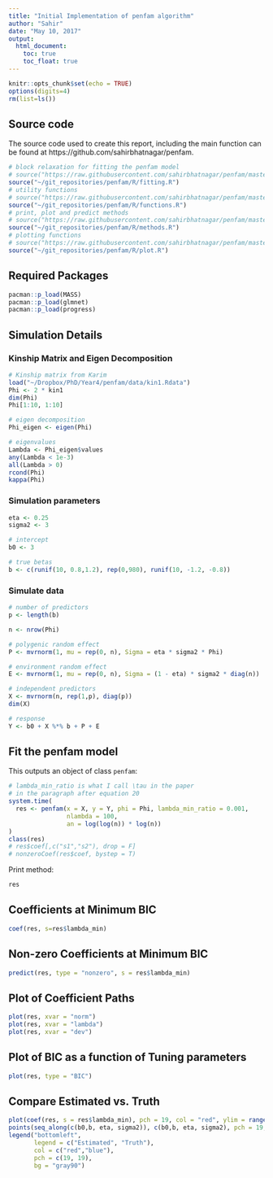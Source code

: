 ```yaml
---
title: "Initial Implementation of penfam algorithm"
author: "Sahir"
date: "May 10, 2017"
output:
  html_document:
    toc: true
    toc_float: true
---
```


```r
knitr::opts_chunk$set(echo = TRUE)
options(digits=4)
rm(list=ls())
```

## Source code

The source code used to create this report, including the main function can be found at https://github.com/sahirbhatnagar/penfam. 

```r
# block relaxation for fitting the penfam model
# source("https://raw.githubusercontent.com/sahirbhatnagar/penfam/master/R/fitting.R")
source("~/git_repositories/penfam/R/fitting.R")
# utility functions 
# source("https://raw.githubusercontent.com/sahirbhatnagar/penfam/master/R/functions.R")
source("~/git_repositories/penfam/R/functions.R")
# print, plot and predict methods 
# source("https://raw.githubusercontent.com/sahirbhatnagar/penfam/master/R/methods.R")
source("~/git_repositories/penfam/R/methods.R")
# plotting functions
# source("https://raw.githubusercontent.com/sahirbhatnagar/penfam/master/R/plot.R")
source("~/git_repositories/penfam/R/plot.R")
```


## Required Packages

```r
pacman::p_load(MASS) 
pacman::p_load(glmnet)
pacman::p_load(progress)
```


## Simulation Details

### Kinship Matrix and Eigen Decomposition
```r
# Kinship matrix from Karim
load("~/Dropbox/PhD/Year4/penfam/data/kin1.Rdata")
Phi <- 2 * kin1
dim(Phi)
Phi[1:10, 1:10]

# eigen decomposition
Phi_eigen <- eigen(Phi)

# eigenvalues
Lambda <- Phi_eigen$values
any(Lambda < 1e-3)
all(Lambda > 0)
rcond(Phi)
kappa(Phi)
```

### Simulation parameters
```r
eta <- 0.25
sigma2 <- 3

# intercept
b0 <- 3 

# true betas
b <- c(runif(10, 0.8,1.2), rep(0,980), runif(10, -1.2, -0.8)) 
```

### Simulate data
```r
# number of predictors
p <- length(b)

n <- nrow(Phi)

# polygenic random effect
P <- mvrnorm(1, mu = rep(0, n), Sigma = eta * sigma2 * Phi)

# environment random effect
E <- mvrnorm(1, mu = rep(0, n), Sigma = (1 - eta) * sigma2 * diag(n))

# independent predictors
X <- mvrnorm(n, rep(1,p), diag(p))
dim(X)

# response
Y <- b0 + X %*% b + P + E
```


## Fit the penfam model

This outputs an object of class `penfam`:
```r
# lambda_min_ratio is what I call \tau in the paper
# in the paragraph after equation 20
system.time(
  res <- penfam(x = X, y = Y, phi = Phi, lambda_min_ratio = 0.001, 
                nlambda = 100,
                an = log(log(n)) * log(n))
)
class(res)
# res$coef[,c("s1","s2"), drop = F]
# nonzeroCoef(res$coef, bystep = T)
```

Print method:
```r
res
```

## Coefficients at Minimum BIC

```r
coef(res, s=res$lambda_min)
```

## Non-zero Coefficients at Minimum BIC

```r
predict(res, type = "nonzero", s = res$lambda_min)
```


## Plot of Coefficient Paths

```r
plot(res, xvar = "norm")
plot(res, xvar = "lambda")
plot(res, xvar = "dev")
```

## Plot of BIC as a function of Tuning parameters

```r
plot(res, type = "BIC")
```


## Compare Estimated vs. Truth

```r
plot(coef(res, s = res$lambda_min), pch = 19, col = "red", ylim = range(c(b0,b, eta, sigma2,drop(coef(res, s = res$lambda_min)))))
points(seq_along(c(b0,b, eta, sigma2)), c(b0,b, eta, sigma2), pch = 19, col = "blue")
legend("bottomleft",
       legend = c("Estimated", "Truth"),
       col = c("red","blue"),
       pch = c(19, 19),
       bg = "gray90")
```



